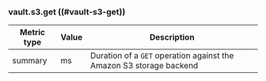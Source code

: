 ### vault.s3.get ((#vault-s3-get))

Metric type | Value | Description
----------- | ----- | -----------
summary     | ms    | Duration of a `GET` operation against the Amazon S3 storage backend